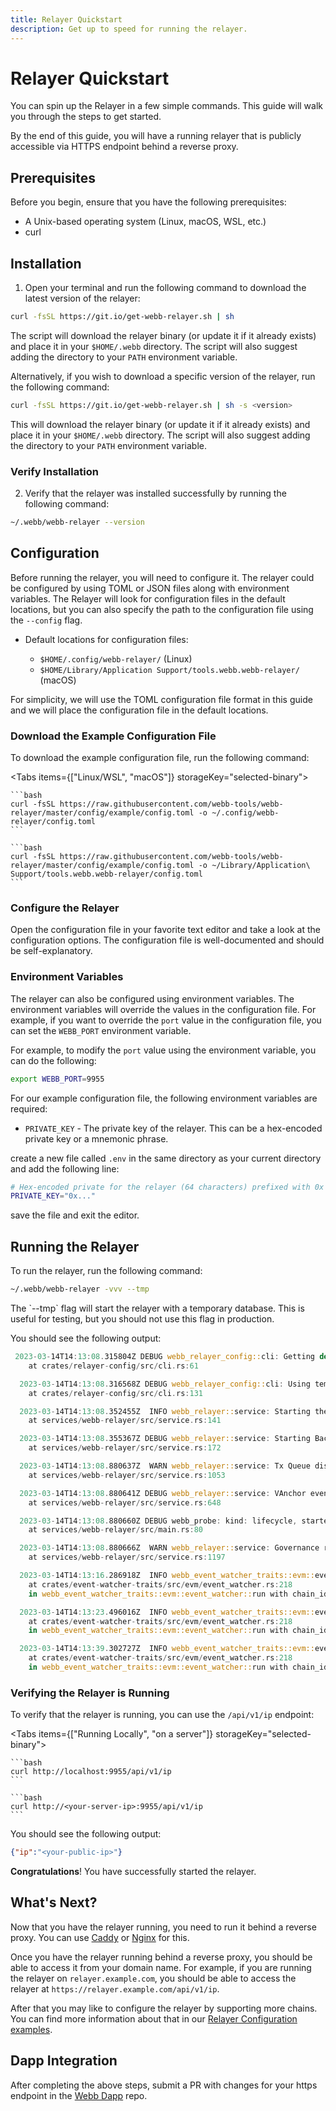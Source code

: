 ```yaml
---
title: Relayer Quickstart
description: Get up to speed for running the relayer.
---
```



# Relayer Quickstart

You can spin up the Relayer in a few simple commands. This guide will walk you through the steps to get started.

By the end of this guide, you will have a running relayer that is publicly accessible via HTTPS endpoint behind a reverse proxy.

## Prerequisites

Before you begin, ensure that you have the following prerequisites:

- A Unix-based operating system (Linux, macOS, WSL, etc.)
- curl

## Installation

1. Open your terminal and run the following command to download the latest version of the relayer:

```bash
curl -fsSL https://git.io/get-webb-relayer.sh | sh
```

The script will download the relayer binary (or update it if it already exists) and place it in your `$HOME/.webb` directory. The script will also suggest adding the directory to your `PATH` environment variable.

Alternatively, if you wish to download a specific version of the relayer, run the following command:

```bash
curl -fsSL https://git.io/get-webb-relayer.sh | sh -s <version>
```

This will download the relayer binary (or update it if it already exists) and place it in your `$HOME/.webb` directory. The script
will also suggest adding the directory to your `PATH` environment variable.

### Verify Installation

2. Verify that the relayer was installed successfully by running the following command:

```bash
~/.webb/webb-relayer --version
```

## Configuration

Before running the relayer, you will need to configure it. The relayer could be configured by using TOML or JSON files along with environment variables.
The Relayer will look for configuration files in the default locations, but you can also specify the path to the configuration file using the `--config` flag.

- Default locations for configuration files:

  - `$HOME/.config/webb-relayer/` (Linux)
  - `$HOME/Library/Application Support/tools.webb.webb-relayer/` (macOS)

For simplicity, we will use the TOML configuration file format in this guide and we will place the configuration file in the default locations.

### Download the Example Configuration File

To download the example configuration file, run the following command:

<Tabs items={["Linux/WSL", "macOS"]} storageKey="selected-binary">
  <Tab>

    ```bash
    curl -fsSL https://raw.githubusercontent.com/webb-tools/webb-relayer/master/config/example/config.toml -o ~/.config/webb-relayer/config.toml
    ```

  </Tab>
  <Tab>

    ```bash
    curl -fsSL https://raw.githubusercontent.com/webb-tools/webb-relayer/master/config/example/config.toml -o ~/Library/Application\ Support/tools.webb.webb-relayer/config.toml
    ```

  </Tab>
</Tabs>

### Configure the Relayer

Open the configuration file in your favorite text editor and take a look at the configuration options. The configuration file is well-documented and should be self-explanatory.

<RelayerExampleConfig />

### Environment Variables

The relayer can also be configured using environment variables. The environment variables will override the values in the configuration file.
For example, if you want to override the `port` value in the configuration file, you can set the `WEBB_PORT` environment variable.

For example, to modify the `port` value using the environment variable, you can do the following:

```bash
export WEBB_PORT=9955
```

For our example configuration file, the following environment variables are required:

- `PRIVATE_KEY` - The private key of the relayer. This can be a hex-encoded private key or a mnemonic phrase.

create a new file called `.env` in the same directory as your current directory and add the following line:

```bash
# Hex-encoded private for the relayer (64 characters) prefixed with 0x
PRIVATE_KEY="0x..."
```

save the file and exit the editor.

## Running the Relayer

To run the relayer, run the following command:

```bash
~/.webb/webb-relayer -vvv --tmp
```

<Callout type="idea">
  The `--tmp` flag will start the relayer with a temporary database. This is useful for testing, but you should not use this flag in production.
</Callout>

You should see the following output:

```rust
 2023-03-14T14:13:08.315804Z DEBUG webb_relayer_config::cli: Getting default dirs for webb relayer
    at crates/relayer-config/src/cli.rs:61

  2023-03-14T14:13:08.316568Z DEBUG webb_relayer_config::cli: Using temp dir for store
    at crates/relayer-config/src/cli.rs:131

  2023-03-14T14:13:08.352455Z  INFO webb_relayer::service: Starting the server on 0.0.0.0:9955
    at services/webb-relayer/src/service.rs:141

  2023-03-14T14:13:08.355367Z DEBUG webb_relayer::service: Starting Background Services for (goerli) chain.
    at services/webb-relayer/src/service.rs:172

  2023-03-14T14:13:08.880637Z  WARN webb_relayer::service: Tx Queue disabled for (5)
    at services/webb-relayer/src/service.rs:1053

  2023-03-14T14:13:08.880641Z DEBUG webb_relayer::service: VAnchor events watcher for (0x9678…5077) Started.
    at services/webb-relayer/src/service.rs:648

  2023-03-14T14:13:08.880660Z DEBUG webb_probe: kind: lifecycle, started: true
    at services/webb-relayer/src/main.rs:80

  2023-03-14T14:13:08.880666Z  WARN webb_relayer::service: Governance relaying is not enabled for relayer
    at services/webb-relayer/src/service.rs:1197

  2023-03-14T14:13:16.286918Z  INFO webb_event_watcher_traits::evm::event_watcher: 🔄 #8650987 of #8654131 (99.9637%)
    at crates/event-watcher-traits/src/evm/event_watcher.rs:218
    in webb_event_watcher_traits::evm::event_watcher::run with chain_id: Ok(5), address: 0x9678…5077, tag: VAnchor Contract Watcher

  2023-03-14T14:13:23.496016Z  INFO webb_event_watcher_traits::evm::event_watcher: 🔄 #8653887 of #8654131 (99.9972%)
    at crates/event-watcher-traits/src/evm/event_watcher.rs:218
    in webb_event_watcher_traits::evm::event_watcher::run with chain_id: Ok(5), address: 0x9678…5077, tag: VAnchor Contract Watcher

  2023-03-14T14:13:39.302727Z  INFO webb_event_watcher_traits::evm::event_watcher: 🔄 #8654129 of #8654131 (100.0000%)
    at crates/event-watcher-traits/src/evm/event_watcher.rs:218
    in webb_event_watcher_traits::evm::event_watcher::run with chain_id: Ok(5), address: 0x9678…5077, tag: VAnchor Contract Watcher

```

### Verifying the Relayer is Running

To verify that the relayer is running, you can use the `/api/v1/ip` endpoint:

<Tabs items={["Running Locally", "on a server"]} storageKey="selected-binary">
  <Tab>

    ```bash
    curl http://localhost:9955/api/v1/ip
    ```

  </Tab>
  <Tab>

    ```bash
    curl http://<your-server-ip>:9955/api/v1/ip
    ```

  </Tab>
</Tabs>

You should see the following output:

```json
{"ip":"<your-public-ip>"}
```

**Congratulations**! You have successfully started the relayer.

## What's Next?

Now that you have the relayer running, you need to run it behind a reverse proxy. You can use [Caddy](https://caddyserver.com/) or [Nginx](https://www.nginx.com/) for this.

Once you have the relayer running behind a reverse proxy, you should be able to access it from your domain name. For example, if you are running the relayer on `relayer.example.com`, you should be able to access the relayer at `https://relayer.example.com/api/v1/ip`.

After that you may like to configure the relayer by supporting more chains. You can find more information about that in our [Relayer Configuration examples](https://github.com/webb-tools/relayer/tree/main/config).

## Dapp Integration

After completing the above steps, submit a PR with changes for your https endpoint in the [Webb Dapp](https://github.com/webb-tools/webb-dapp) repo.
